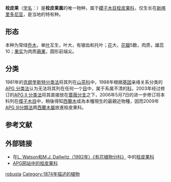 {{Speciesbox
| parent authority = [[Baill.|Baill.]], 1876
| taxon = Strasburgeria robusta
| authority = ([[Vieill.|Vieill.]] ex [[Pancher|Pancher]] & [[Sebert|Sebert]]) [[Guillaumin|Guillaumin]], 1942
| synonyms ref={{r|powo}}
| synonyms ={{species list
|Montrouziera robusta |Vieill. ex Pancher & Sebert, 1874
|Strasburgeria calliantha |Baill., 1876
}}
}}

'''栓皮果'''（[[学名|学名]]：{{lang|la|''Strasburgeria robusta''}}）是'''栓皮果属'''的唯一物种，属于[[纓子木目|纓子木目]][[栓皮果科|栓皮果科]]，仅生长在[[新喀里多尼亚|新喀里多尼亚]]，是当地的特有种。

==形态==
本种为常绿[[乔木|乔木]]，单[[叶|叶]]互生，叶大，有锯齿和托叶；[[花|花]]大，[[花瓣|花瓣]]5数，肉质，雄蕊10；[[果实|果实]]为肉质[[蒴果|蒴果]]，圆形前端尖。

==分类==
1981年的[[克朗奎斯特分类法|克朗奎斯特分类法]]将其列在[[山茶科|山茶科]]中，1998年根据[[基因|基因]]亲缘关系分类的[[APG_分类法|APG 分类法]]认为无法将其列在任何一个[[目_(生物)|目]]中，属于系属不清的[[科|科]]，2003年经过修订的[[APG_II_分类法|APG II 分类法]]将其直接放在[[蔷薇分支|蔷薇分支]]之下，2006年5月7日的进一步修订将本科列在[[缨子木目|缨子木目]]中，稍後得知[[西蘭木|西蘭木]]成為本種現生的最親近物種，因而2009年[[APG_III分類法|APG III分類法]]將[[西蘭木屬|西蘭木屬]]放進栓皮果科。

==参考文献==
{{reflist|refs=
<ref name="powo">{{cite web |title=''Strasburgeria robusta'' (Vieill. ex Pancher & Sebert) Guillaumin |url=http://www.plantsoftheworldonline.org/taxon/urn:lsid:ipni.org:names:829508-1 |website=''Plants of the World Online'' |publisher=Kew Science |accessdate=2021-05-02 |language=en |archive-date=2021-05-02 |archive-url=https://web.archive.org/web/20210502204547/http://www.plantsoftheworldonline.org/taxon/urn:lsid:ipni.org:names:829508-1 |dead-url=no }}</ref>
}}

==外部链接==
* 在[http://delta-intkey.com/angio/ L. Watson和M.J. Dallwitz（1992年）《有花植物分科》] {{Wayback|url=http://delta-intkey.com/angio/ |date=20070103200438 }}中的[http://delta-intkey.com/angio/www/strasbur.htm 栓皮果科] {{Wayback|url=http://delta-intkey.com/angio/www/strasbur.htm |date=20190823135832 }}
* [http://www.mobot.org/MOBOT/Research/APWeb/orders/crossosomatalesweb.htm#Strasburgeriaceae APG网站中的栓皮果科] {{WebCite|url=https://www.webcitation.org/68Y4IdVa2?url=http://www.mobot.org/MOBOT/Research/APWeb/orders/crossosomatalesweb.htm#Strasburgeriaceae |date=20120619233138 |dateformat=iso }}

{{Taxonbar}}

[[Category:栓皮果属|robusta]]
[[Category:1874年描述的植物|Category:1874年描述的植物]]